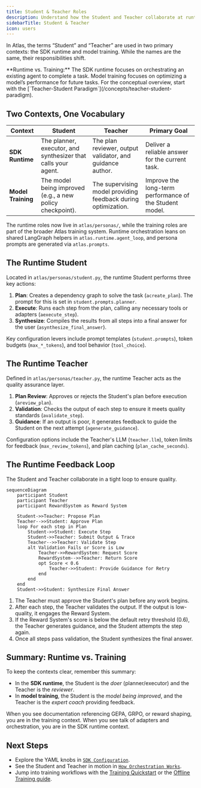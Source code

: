 ```yaml
---
title: Student & Teacher Roles
description: Understand how the Student and Teacher collaborate at runtime and how those roles differ from ATLAS training.
sidebarTitle: Student & Teacher
icon: users
---
```


In Atlas, the terms “Student” and “Teacher” are used in two primary contexts: the SDK runtime and model training. While the names are the same, their responsibilities shift.

<Note>
**Runtime vs. Training:** The SDK runtime focuses on orchestrating an existing agent to complete a task. Model training focuses on optimizing a model’s performance for future tasks. For the conceptual overview, start with the [`Teacher-Student Paradigm`](/concepts/teacher-student-paradigm).
</Note>

## Two Contexts, One Vocabulary

| Context | Student | Teacher | Primary Goal |
|---------|---------|---------|---------------|
| **SDK Runtime** | The planner, executor, and synthesizer that calls your agent. | The plan reviewer, output validator, and guidance author. | Deliver a reliable answer for the current task. |
| **Model Training** | The model being improved (e.g., a new policy checkpoint). | The supervising model providing feedback during optimization. | Improve the long-term performance of the Student model. |

The runtime roles now live in `atlas/personas/`, while the training roles are part of the broader Atlas training system. Runtime orchestration leans on shared LangGraph helpers in `atlas.runtime.agent_loop`, and persona prompts are generated via `atlas.prompts`.

## The Runtime Student

Located in `atlas/personas/student.py`, the runtime Student performs three key actions:

1. **Plan**: Creates a dependency graph to solve the task (`acreate_plan`). The prompt for this is set in `student.prompts.planner`.
2. **Execute**: Runs each step from the plan, calling any necessary tools or adapters (`aexecute_step`).
3. **Synthesize**: Compiles the results from all steps into a final answer for the user (`asynthesize_final_answer`).

Key configuration levers include prompt templates (`student.prompts`), token budgets (`max_*_tokens`), and tool behavior (`tool_choice`).

## The Runtime Teacher

Defined in `atlas/personas/teacher.py`, the runtime Teacher acts as the quality assurance layer.

1. **Plan Review**: Approves or rejects the Student's plan before execution (`areview_plan`).
2. **Validation**: Checks the output of each step to ensure it meets quality standards (`avalidate_step`).
3. **Guidance**: If an output is poor, it generates feedback to guide the Student on the next attempt (`agenerate_guidance`).

Configuration options include the Teacher's LLM (`teacher.llm`), token limits for feedback (`max_review_tokens`), and plan caching (`plan_cache_seconds`).

## The Runtime Feedback Loop

The Student and Teacher collaborate in a tight loop to ensure quality.

```mermaid
sequenceDiagram
    participant Student
    participant Teacher
    participant RewardSystem as Reward System

    Student->>Teacher: Propose Plan
    Teacher-->>Student: Approve Plan
    loop For each step in Plan
        Student->>Student: Execute Step
        Student->>Teacher: Submit Output & Trace
        Teacher-->>Teacher: Validate Step
        alt Validation Fails or Score is Low
            Teacher->>RewardSystem: Request Score
            RewardSystem-->>Teacher: Return Score
            opt Score < 0.6
                Teacher->>Student: Provide Guidance for Retry
            end
        end
    end
    Student->>Student: Synthesize Final Answer
```

1. The Teacher must approve the Student's plan before any work begins.
2. After each step, the Teacher validates the output. If the output is low-quality, it engages the Reward System.
3. If the Reward System's score is below the default retry threshold (0.6), the Teacher generates guidance, and the Student attempts the step again.
4. Once all steps pass validation, the Student synthesizes the final answer.

## Summary: Runtime vs. Training

To keep the contexts clear, remember this summary:

- In the **SDK runtime**, the Student is the *doer* (planner/executor) and the Teacher is the *reviewer*.
- In **model training**, the Student is the *model being improved*, and the Teacher is the *expert coach* providing feedback.

When you see documentation referencing GEPA, GRPO, or reward shaping, you are in the training context. When you see talk of adapters and orchestration, you are in the SDK runtime context.

## Next Steps

- Explore the YAML knobs in [`SDK Configuration`](/sdk/configuration).
- See the Student and Teacher in motion in [`How Orchestration Works`](/sdk/orchestration).
- Jump into training workflows with the [Training Quickstart](/quickstart) or the [Offline Training guide](/training/offline/grpo-training).
